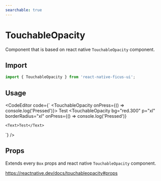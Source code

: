 ```yaml
---
searchable: true
---
```



# TouchableOpacity

Component that is based on react native `TouchableOpacity` component.

## Import

```js
import { TouchableOpacity } from 'react-native-ficus-ui';
```

## Usage

<CodeEditor code={`<VStack spacing={10}>
  <TouchableOpacity onPress={() => console.log('Pressed')}>
    <Text>Test</Text>
  </TouchableOpacity>
  <TouchableOpacity
    bg="red.300"
    p="xl"
    borderRadius="xl"
    onPress={() => console.log('Pressed')}
  >
    <Text>Test</Text>
  </TouchableOpacity>
</VStack>`} />

## Props

Extends every `Box` props and react native `TouchableOpacity` component.

https://reactnative.dev/docs/touchableopacity#props
